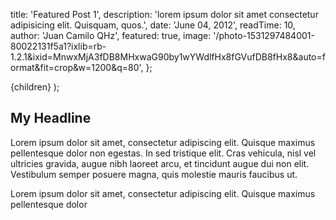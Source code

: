 
  title: 'Featured Post 1',
  description:
    'lorem ipsum dolor sit amet consectetur adipisicing elit. Quisquam, quos.',
  date: 'June 04, 2012',
  readTime: 10,
  author: 'Juan Camilo QHz',
  featured: true,
  image:
    '/photo-1531297484001-80022131f5a1?ixlib=rb-1.2.1&ixid=MnwxMjA3fDB8MHxwaG90by1wYWdlfHx8fGVufDB8fHx8&auto=format&fit=crop&w=1200&q=80',
};

  <PostLayout meta={meta}>{children}</PostLayout>
);

## My Headline

Lorem ipsum dolor sit amet, consectetur adipiscing elit. Quisque maximus pellentesque dolor non egestas. In sed tristique elit. Cras vehicula, nisl vel ultricies gravida, augue nibh laoreet arcu, et tincidunt augue dui non elit. Vestibulum semper posuere magna, quis molestie mauris faucibus ut.

Lorem ipsum dolor sit amet, consectetur adipiscing elit. Quisque maximus pellentesque dolor
